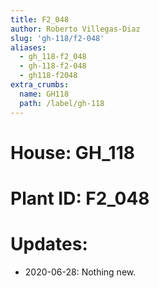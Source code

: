 ```yaml
---
title: F2_048
author: Roberto Villegas-Diaz
slug: 'gh-118/f2-048'
aliases:
  - gh_118-f2_048
  - gh-118-f2-048
  - gh118-f2048
extra_crumbs:
  name: GH118
  path: /label/gh-118
---
```


# **House**: GH_118
# **Plant ID**: F2_048
# **Updates**: 
 - 2020-06-28: Nothing new.
